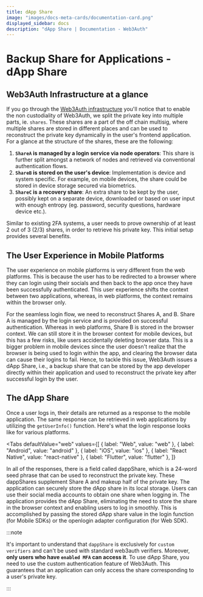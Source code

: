 ```yaml
---
title: dApp Share
image: "images/docs-meta-cards/documentation-card.png"
displayed_sidebar: docs
description: "dApp Share | Documentation - Web3Auth"
---
```



# Backup Share for Applications - dApp Share

## Web3Auth Infrastructure at a glance

If you go through the [Web3Auth infrastructure](/infrastructure/) you'll notice that to enable the non custodiality of Web3Auth, we split the private
key into multiple parts, ie. `shares`. These shares are a part of the off chain multisig, where multiple shares are stored in different places and can
be used to reconstruct the private key dynamically in the user's frontend application. For a glance at the structure of the shares, these are the
following:

1. **`ShareA` is managed by a login service via node operators**: This share is further split amongst a network of nodes and retrieved via
   conventional authentication flows.
2. **`ShareB` is stored on the user's device**: Implementation is device and system specific. For example, on mobile devices, the share could be
   stored in device storage secured via biometrics.
3. **`ShareC` is a recovery share**: An extra share to be kept by the user, possibly kept on a separate device, downloaded or based on user input with
   enough entropy (eg. password, security questions, hardware device etc.).

Similar to existing 2FA systems, a user needs to prove ownership of at least 2 out of 3 (2/3) shares, in order to retrieve his private key. This
initial setup provides several benefits.

## The User Experience in Mobile Platforms

The user experience on mobile platforms is very different from the web platforms. This is because the user has to be redirected to a browser where
they can login using their socials and then back to the app once they have been successfully authenticated. This user experience shifts the context
between two applications, whereas, in web platforms, the context remains within the browser only.

For the seamless login flow, we need to reconstruct Shares A, and B. Share A is managed by the login service and is provided on successful
authentication. Whereas in web platforms, Share B is stored in the browser context. We can still store it in the browser context for mobile devices,
but this has a few risks, like users accidentally deleting browser data. This is a bigger problem in mobile devices since the user doesn't realize
that the browser is being used to login within the app, and clearing the browser data can cause their logins to fail. Hence, to tackle this issue,
Web3Auth issues a dApp Share, i.e., a backup share that can be stored by the app developer directly within their application and used to reconstruct
the private key after successful login by the user.

## The dApp Share

Once a user logs in, their details are returned as a response to the mobile application. The same response can be retrieved in web applications by
utilizing the `getUserInfo()` function. Here's what the login response looks like for various platforms.

<Tabs
  defaultValue="web"
  values={[
    { label: "Web", value: "web" },
    { label: "Android", value: "android" },
    { label: "iOS", value: "ios" },
    { label: "React Native", value: "react-native" },
    { label: "Flutter", value: "flutter" },
  ]}
>

<TabItem value="web">

<WebResponse />

</TabItem>

<TabItem value="android" >

<AndroidResponse />

</TabItem>

<TabItem value="ios" >

<IosResponse />

</TabItem>

<TabItem value="react-native">

<RNUserInfo />

</TabItem>

<TabItem value="flutter">

<FlutterResponse />

</TabItem>

</Tabs>

In all of the responses, there is a field called dappShare, which is a 24-word seed phrase that can be used to reconstruct the private key. These
dappShares supplement Share A and makeup half of the private key. The application can securely store the dApp share in its local storage. Users can
use their social media accounts to obtain one share when logging in. The application provides the dApp Share, eliminating the need to store the share
in the browser context and enabling users to log in smoothly. This is accomplished by passing the stored dApp share value in the login function (for
Mobile SDKs) or the openlogin adapter configuration (for Web SDK).

:::note

It's important to understand that `dappShare` is exclusively for `custom verifiers` and can't be used with standard web3auth verifiers. Moreover,
**only users who have `enabled MFA` can access it**. To use dApp Share, you need to use the custom authentication feature of Web3Auth. This guarantees
that an application can only access the share corresponding to a user's private key.

:::
